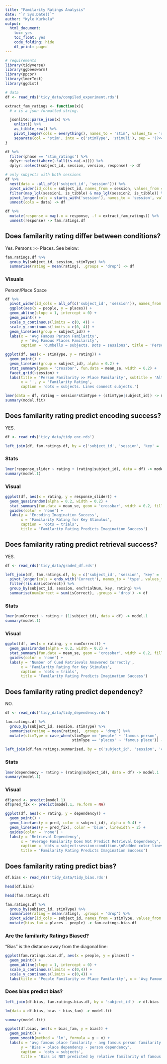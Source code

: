 ```yaml
---
title: "Familarity Ratings Analysis"
date: "`r Sys.Date()`"
author: "Kyle Kurkela"
output:
  html_document:
    toc: yes
    toc_float: yes
    code_folding: hide
    df_print: paged
---
```


```r
# requirements
library(tidyverse)
library(ggbeeswarm)
library(ppcor)
library(lmerTest)
library(ggdist)

# data
df <- read_rds('tidy_data/compiled_experiment.rds')

extract_fam_ratings <- function(x){
  # x is a json formatted string.

  jsonlite::parse_json(x) %>% 
    unlist() %>% 
    as_tibble_row() %>% 
    pivot_longer(cols = everything(), names_to = 'stim', values_to = 'rating') %>% 
    separate(col = 'stim', into = c('stimType', 'stimuli'), sep = '(?<=[es])(\\.)')
}
```

```r
df %>%
  filter(phase == 'stim_ratings') %>% 
  dplyr::select(where(~!all(is.na(.x)))) %>%
  dplyr::select(subject_id, session, version, response) -> df

# only subjects with both sessions
df %>%
  nest(data = -all_of(c('subject_id', 'session'))) %>%
  pivot_wider(id_cols = subject_id, names_from = session, values_from = data) %>%
  filter(map_lgl(session1, is_tibble) & map_lgl(session2, is_tibble)) %>%
  pivot_longer(cols = starts_with('session'), names_to = 'session', values_to = 'data') %>%
  unnest(cols = data) -> df

df %>%
  mutate(response = map(.x = response, .f = extract_fam_ratings)) %>%
  unnest(response) -> fam.ratings.df
```

## Does familarity rating differ between conditions?

Yes. Persons >> Places. See below:

```r
fam.ratings.df %>%
  group_by(subject_id, session, stimType) %>%
  summarise(rating = mean(rating), .groups = 'drop') -> df
```

### Visuals

Person/Place Space

```r
df %>% 
  pivot_wider(id_cols = all_of(c('subject_id', 'session')), names_from = stimType, values_from = rating) %>%
  ggplot(aes(x = people, y = places)) +
  geom_abline(slope = 1, intercept = 0) +
  geom_point() +
  scale_x_continuous(limits = c(0, 4)) +
  scale_y_continuous(limits = c(0, 4)) +
  geom_line(aes(group = subject_id)) +
  labs(x = 'Avg Famous Person Familarity', 
       y = 'Avg Famous Places Familarity', 
       caption = 'dumbells = subjects. Dots = sessions', title = 'Person Familarity >> Place Familarity')
```

```r
ggplot(df, aes(x = stimType, y = rating)) +
  geom_point() +
  geom_line(aes(group = subject_id), alpha = 0.2) +
  stat_summary(geom = 'crossbar', fun.data = mean_se, width = 0.2) +
  facet_grid(~session) +
  labs(title = 'Person Familarity >> Place Familarity', subtitle = 'Alternative Visual', 
       x = '', y = 'Familarity Rating', 
       caption = 'dots = subjects. Lines connect subjects.')
```

```r
lmer(data = df, rating ~ session*stimType + (stimType|subject_id)) -> model.fit
summary(model.fit)
```

## Does familarity rating predict encoding success?

YES.

```r
df <- read_rds('tidy_data/tidy_enc.rds')

left_join(df, fam.ratings.df, by = c('subject_id', 'session', 'key' = 'stimuli')) -> df
```

### Stats

```r
lmer(response_slider ~ rating + (rating|subject_id), data = df) -> model.1
summary(model.1)
```

### Visual

```r
ggplot(df, aes(x = rating, y = response_slider)) +
  geom_quasirandom(alpha = 0.2, width = 0.2) +
  stat_summary(fun.data = mean_se, geom = 'crossbar', width = 0.2, fill = 'red', color = 'blue') +
  guides(color = 'none') +
  labs(y = 'Encoding Imagination Success', 
       x = 'Familarity Rating for Key Stimulus', 
       caption = 'dots = trials', 
       title = 'Familarity Rating Predicts Imagination Success')
```

## Does familarity rating predict retrieval success?

YES.

```r
df <- read_rds('tidy_data/graded_df.rds')

left_join(df, fam.ratings.df, by = c('subject_id', 'session', 'key' = 'stimuli')) %>%
  pivot_longer(cols = ends_with('Correct'), names_to = 'type', values_to = 'isCorrect') %>%
  filter(!is.na(isCorrect)) %>%
  group_by(subject_id, session, encTrialNum, key, rating) %>%
  summarise(numCorrect = sum(isCorrect), .groups = 'drop') -> df
```

### Stats

```r
lmer(numCorrect ~ rating + (1|subject_id), data = df) -> model.1
summary(model.1)
```

### Visual

```r
ggplot(df, aes(x = rating, y = numCorrect)) +
  geom_quasirandom(alpha = 0.2, width = 0.2) +
  stat_summary(fun.data = mean_se, geom = 'crossbar', width = 0.2, fill = 'red', color = 'blue') +
  guides(color = 'none') +
  labs(y = 'Number of Cued Retrievals Answered Correctly', 
       x = 'Familarity Rating for Key Stimulus', 
       caption = 'dots = trials', 
       title = 'Familarity Rating Predicts Imagination Success')
```

## Does familarity rating predict dependency?

NO.

```r
df <- read_rds('tidy_data/tidy_dependency.rds')

fam.ratings.df %>%
  group_by(subject_id, session, stimType) %>%
  summarise(rating = mean(rating), .groups = 'drop') %>%
  mutate(stimType = case_when(stimType == 'people' ~ 'famous person',
                              stimType == 'places' ~ 'famous place')) -> fam.ratings.summarised

left_join(df,fam.ratings.summarised, by = c('subject_id', 'session', 'condition' = 'stimType')) -> df
```

### Stats

```r
lmer(dependency ~ rating + (rating|subject_id), data = df) -> model.1
summary(model.1)
```

### Visual

```r
df$pred <- predict(model.1)
df$pred_fix <- predict(model.1, re.form = NA)

ggplot(df, aes(x = rating, y = dependency)) +
  geom_point() +
  geom_line(aes(y = pred, color = subject_id), alpha = 0.4) +
  geom_line(aes(y = pred_fix), color = 'blue', linewidth = 2) +
  guides(color = 'none') +
  labs(y = 'Retrieval Dependency', 
       x = 'Average Familarity Does Not Predict Retrieval Dependency', 
       caption = 'dots = subject:session:condition.\nFadded color lines = random effects model fit for subjects.\nThick blue line = fixed effect estimate', 
       title = 'Familarity Rating Predicts Imagination Success')
```

## Does familarity rating predict bias?

```r
df.bias <- read_rds('tidy_data/tidy_bias.rds')

head(df.bias)
```

```r
head(fam.ratings.df)
```

```r
fam.ratings.df %>%
  group_by(subject_id, stimType) %>%
  summarise(rating = mean(rating), .groups = 'drop') %>%
  pivot_wider(id_cols = subject_id, names_from = stimType, values_from = rating) %>%
  mutate(bias_fam = places - people) -> fam.ratings.bias.df
```

### Are the familarity Ratings Biased?

"Bias" is the distance away from the diagonal line:

```r
ggplot(fam.ratings.bias.df, aes(x = people, y = places)) +
  geom_point() +
  geom_abline(slope = 1, intercept = 0) +
  scale_x_continuous(limits = c(0,4)) +
  scale_y_continuous(limits = c(0,4)) +
  labs(title = 'People Familarity >> Place Familarity', x = 'Avg Famous Person Familarity', y = 'Avg Famous Place Familarity')
```

### Does bias predict bias?

```r
left_join(df.bias, fam.ratings.bias.df, by = 'subject_id') -> df.bias

lm(data = df.bias, bias ~ bias_fam) -> model.fit

summary(model.fit)
```

```r
ggplot(df.bias, aes(x = bias_fam, y = bias)) +
  geom_point() +
  geom_smooth(method = 'lm', formula = y ~ x) +
  labs(x = 'avg famous place familarity - avg famous person familarity',
       y = 'Bias = place dependency - person dependency',
       caption = 'dots = subjects', 
       title = 'Bias is NOT predicted by relative familarity of famous places/famous people.')
```

